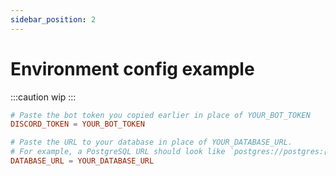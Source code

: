 ```yaml
---
sidebar_position: 2
---
```


# Environment config example

:::caution
wip
:::

```toml
# Paste the bot token you copied earlier in place of YOUR_BOT_TOKEN
DISCORD_TOKEN = YOUR_BOT_TOKEN

# Paste the URL to your database in place of YOUR_DATABASE_URL.
# For example, a PostgreSQL URL should look like `postgres://postgres:[PASSWORD]@[URL]:[PORT]/postgres`
DATABASE_URL = YOUR_DATABASE_URL
```
